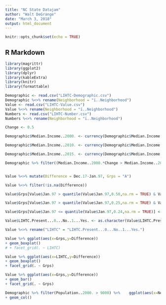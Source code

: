 ```yaml
---
title: "NC State Datajam"
author: "Walt DeGrange"
date: "March 3, 2018"
output: html_document
---
```


```r
knitr::opts_chunk$set(echo = TRUE)
```

## R Markdown

```r
library(magrittr)
library(ggplot2)
library(dplyr)
library(kableExtra)
library(knitr)
library(formattable)
```

```r
Demographic <- read.csv("LIHTC-Demographic.csv")
Demographic %<>% rename(Neighborhood = "ï..Neighborhood")
Value <- read.csv("LIHTC-Value.csv")
Value %<>% rename(Neighborhood = "ï..Neighborhood")
Numbers <- read.csv("LIHTC-Number.csv")
Numbers %<>% rename(Neighborhood = "ï..Neighborhood")
```

```r

Change <- 0.5

Demographic$Median.Income..2000. <- currency(Demographic$Median.Income..2000.,digits = 0)

Demographic$Median.Income..2010. <- currency(Demographic$Median.Income..2010.,digits = 0)

Demographic$Median.Income..2015. <- currency(Demographic$Median.Income..2015.,digits = 0)

Demographic %>% filter((Median.Income..2000.*Change > Median.Income..2010. | Median.Income..2000.*Change > Median.Income..2015.) & City == "Charlotte") %>% select(Neighborhood,City,Median.Income..2000., Median.Income..2010., Median.Income..2015.) %>% kable("html") %>% kable_styling(bootstrap_options = "striped", full_width = F) 



```

```r

Value %<>% mutate(Difference = Dec.17-Jan.97, Grps = "A")

Value %<>% filter(!is.na(Difference))

Value$Grps[Value$Jan.97 > quantile(Value$Jan.97,0.50,na.rm = TRUE) & Value$Jan.97 <= quantile(Value$Jan.97,0.75,na.rm = TRUE)] <- "B"

Value$Grps[Value$Jan.97 > quantile(Value$Jan.97,0.25,na.rm = TRUE) & Value$Jan.97 <= quantile(Value$Jan.97,0.50,na.rm = TRUE)] <- "C"

Value$Grps[Value$Jan.97 <= quantile(Value$Jan.97,0.24,na.rm = TRUE)] <- "D"

Value$LIHTC.Present...0...No..1...Yes. <- as.character(Value$LIHTC.Present...0...No..1...Yes.)

Value %<>% rename("LIHTC" = "LIHTC.Present...0...No..1...Yes.")

Value %>% ggplot(aes(x=Grps,y=Difference))
+ geom_boxplot()
# + facet_grid(. ~ LIHTC)

Value %>% ggplot(aes(x=LIHTC,y=Difference))
+ geom_boxplot()
+ facet_grid(. ~ Grps)

Value %>% ggplot(aes(x=Grps,y=Difference))
+ geom_bar()
+ facet_grid(. ~ Grps)

Demographic %>% filter(Population..2000. > 9000) %>%    ggplot(aes(x=Neighborhood,y=Population..2000.))
+ geom_col()
```

